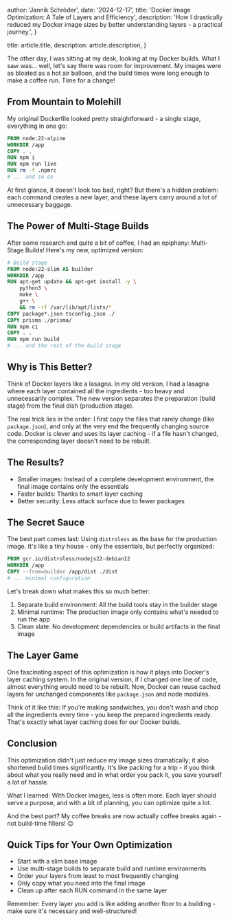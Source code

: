 
  author: 'Jannik Schröder',
  date: '2024-12-17',
  title: 'Docker Image Optimization: A Tale of Layers and Efficiency',
  description:
    'How I drastically reduced my Docker image sizes by better understanding layers - a practical journey.',
}

  title: article.title,
  description: article.description,
}


The other day, I was sitting at my desk, looking at my Docker builds. What I saw was... well, let's say there was room for improvement. My images were as bloated as a hot air balloon, and the build times were long enough to make a coffee run. Time for a change!

## From Mountain to Molehill

My original Dockerfile looked pretty straightforward - a single stage, everything in one go:

```dockerfile
FROM node:22-alpine
WORKDIR /app
COPY . .
RUN npm i
RUN npm run live
RUN rm -f .npmrc
# ... and so on
```

At first glance, it doesn't look too bad, right? But there's a hidden problem: each command creates a new layer, and these layers carry around a lot of unnecessary baggage.

## The Power of Multi-Stage Builds

After some research and quite a bit of coffee, I had an epiphany: Multi-Stage Builds! Here's my new, optimized version:

```dockerfile
# Build stage
FROM node:22-slim AS builder
WORKDIR /app
RUN apt-get update && apt-get install -y \
    python3 \
    make \
    g++ \
    && rm -rf /var/lib/apt/lists/*
COPY package*.json tsconfig.json ./
COPY prisma ./prisma/
RUN npm ci
COPY . .
RUN npm run build
# ... and the rest of the build stage
```

## Why is This Better?

Think of Docker layers like a lasagna. In my old version, I had a lasagna where each layer contained all the ingredients - too heavy and unnecessarily complex. The new version separates the preparation (build stage) from the final dish (production stage).

The real trick lies in the order: I first copy the files that rarely change (like `package.json`), and only at the very end the frequently changing source code. Docker is clever and uses its layer caching - if a file hasn't changed, the corresponding layer doesn't need to be rebuilt.

## The Results?

- Smaller images: Instead of a complete development environment, the final image contains only the essentials
- Faster builds: Thanks to smart layer caching
- Better security: Less attack surface due to fewer packages

## The Secret Sauce

The best part comes last: Using `distroless` as the base for the production image. It's like a tiny house - only the essentials, but perfectly organized:

```dockerfile
FROM gcr.io/distroless/nodejs22-debian12
WORKDIR /app
COPY --from=builder /app/dist ./dist
# ... minimal configuration
```

Let's break down what makes this so much better:

1. Separate build environment: All the build tools stay in the builder stage
2. Minimal runtime: The production image only contains what's needed to run the app
3. Clean slate: No development dependencies or build artifacts in the final image

## The Layer Game

One fascinating aspect of this optimization is how it plays into Docker's layer caching system. In the original version, if I changed one line of code, almost everything would need to be rebuilt. Now, Docker can reuse cached layers for unchanged components like `package.json` and node modules.

Think of it like this: If you're making sandwiches, you don't wash and chop all the ingredients every time - you keep the prepared ingredients ready. That's exactly what layer caching does for our Docker builds.

## Conclusion

This optimization didn't just reduce my image sizes dramatically; it also shortened build times significantly. It's like packing for a trip - if you think about what you really need and in what order you pack it, you save yourself a lot of hassle.

What I learned: With Docker images, less is often more. Each layer should serve a purpose, and with a bit of planning, you can optimize quite a lot. 

And the best part? My coffee breaks are now actually coffee breaks again - not build-time fillers! 😉

## Quick Tips for Your Own Optimization

- Start with a slim base image
- Use multi-stage builds to separate build and runtime environments
- Order your layers from least to most frequently changing
- Only copy what you need into the final image
- Clean up after each RUN command in the same layer

Remember: Every layer you add is like adding another floor to a building - make sure it's necessary and well-structured!

